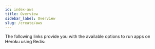 ```yaml
---
id: index-aws
title: Overview  
sidebar_label: Overview
slug: /create/aws
---
```



The following links provide you with the available options to run apps on Heroku using Redis:

<div class="row">
 <div class="col">
     <RedisCard
        title="Redis on AWS"
        description="Create a Redis database on AWS"
        page="/create/aws/redis-on-aws"
        />
 </div>
 <div class="col">
    <RedisCard
        title="How to Build a Slack Bot to Retrieve Lost Files Using AWS S3 and RediSearch"
        description="Building a Slack Bot to Retrieve Lost Files Using AWS S3 and RediSearch"
        page="/create/aws/slackbot"
        />
 </div>
 <div class="col">
    <RedisCard
        title="How to Deploy and Manage Redis Database on AWS Using Terraform"
        description="Using Terraform to Deploy and Manage Redis Database on AWS"
        page="/create/aws/terraform"
        />
 </div>
 </div>

 <div class="row">
 <div class="col">
     <RedisCard
        title="How to Build a Real-Time Bidding Platform using NodeJS, AWS Lambda and Redis"
        description="Learn how to build a Real-Time Bidding Platform using NodeJS, AWS Lambda and Redis"
        page="/create/aws/bidding-on-aws"
        />
 </div>
 <div class="col">
     <RedisCard
        title="How to migrate your database from AWS Elasticache to Redis without any downtime"
        description="Migrating Your Database from AWS Elasticache to Redis usin RIOT tool"
        page="/create/aws/import/database-migration-aws-elasticache-redis-enterprise-cloud"
        />
 </div>
 
 <div class="col">
     <RedisCard
        title="How to Build a Real-Time Chat application on AWS using Python and Redis"
        description="Building a Real-Time Chat application on AWS using Flask and Redis"
        page="/create/aws/chatapp"
        />
 </div>
 </div>
 <div class="row">
 <div class="col">
     <RedisCard
        title="How to Build and Deploy Your Own Analytics Dashboard using NodeJS and Redis on AWS Platform"
        description="Learn how to Build and Deploy Your Own Analytics Dashboard using NodeJS, AWS Lambda and Redis"
        page="/create/aws/analytics-using-aws"
        />
 </div>

 


 </div>
